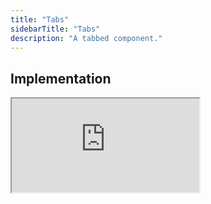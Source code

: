 ```yaml
---
title: "Tabs"
sidebarTitle: "Tabs"
description: "A tabbed component."
---
```


## Implementation

<iframe
  src="https://codesandbox.io/embed/kit-tabs-489vn8?autoresize=1&hidedevtools=1&hidenavigation=1&fontsize=10&view=preview&theme=light"
  style={{
    width: "100%",
    height: "250px",
    border: "2px solid #EAFF97",
    borderRadius: "12px",
    overflow: "hidden",
  }}
  title="Button-0.2.1"
  allow="accelerometer; ambient-light-sensor; camera; encrypted-media; geolocation; gyroscope; hid; microphone; midi; payment; usb; vr; xr-spatial-tracking"
  sandbox="allow-forms allow-modals allow-popups allow-presentation allow-same-origin allow-scripts"
/>

[![Edit switch-v0.2.1](https://codesandbox.io/static/img/play-codesandbox.svg)](https://codesandbox.io/embed/kit-tabs-489vn8?autoresize=1&hidedevtools=1&hidenavigation=1&fontsize=10&view=preview&theme=light)

## Example Code

```tsx tabs.tsx
import { Tabs, TabsList, TabsTrigger, TabsContent } from "atlr.kit";

const App = () => {
  return (
    <Tabs {...args}>
      <TabsList aria-label="tabs example" border={false}>
        <TabsTrigger value={"tab1"} border={false}>
          Tab One
        </TabsTrigger>
        <TabsTrigger value={"tab2"} border={false}>
          Tab Two
        </TabsTrigger>
        <TabsTrigger value={"tab3"} border={false}>
          Tab Three
        </TabsTrigger>
      </TabsList>

      <TabsContent value={"tab1"} align={"left"} border={false}>
        Commodo est adipisicing nulla ad eu veniam.
      </TabsContent>

      <TabsContent value={"tab2"} align={"left"} border={false}>
        Excepteur sit elit ipsum deserunt cupidatat quis eu officia exercitation
        minim dolore amet sunt.
      </TabsContent>

      <TabsContent value={"tab3"} align={"left"} border={false}>
        Eiusmod eiusmod sunt pariatur ut reprehenderit Lorem in reprehenderit
        eiusmod eiusmod ullamco voluptate velit dolor.
      </TabsContent>
    </Tabs>
  );
};
```
